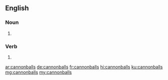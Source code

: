 ==English==

===Noun===
{{head|en|noun plural form}}

# {{plural of|cannonball|lang=en}}

===Verb===
{{head|en|verb form}}

# {{en-third-person singular of|cannonball}}

[[ar:cannonballs]]
[[de:cannonballs]]
[[fr:cannonballs]]
[[hi:cannonballs]]
[[ku:cannonballs]]
[[mg:cannonballs]]
[[my:cannonballs]]